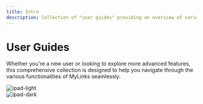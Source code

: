 ```yaml
---
title: Intro
description: Collection of "user guides" providing an overview of various features offered by MyLinks
---
```



# User Guides

Whether you're a new user or looking to explore more advanced features, this comprehensive collection is designed to help you navigate through the various functionalities of MyLinks seamlessly.

<div style={{padding: "20px", display: "flex", justifyContent: "center", alignItems: "center", flexDirection: "column"}}>
  <div className="image-light-theme">
    <Image src="https://github.com/danny-avila/MyLinks/assets/32828263/cf0f3231-287a-407f-bd4d-3d5bad94e893" alt="ipad-light" width={1024} height={512} style={{borderRadius: "5px"}} />
  </div>

  <div className="image-dark-theme">
    <Image src="https://github.com/danny-avila/MyLinks/assets/32828263/a03ee02d-5099-4220-95b0-bfa2d3b00b4d" alt="ipad-dark" width={1024} height={512} style={{borderRadius: "5px"}} />
  </div>
</div>

